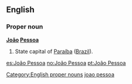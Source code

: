 ==English==
{{wikipedia}}
===Proper noun===
'''[[João]] [[Pessoa]]'''

#State capital of [[Paraíba]] ([[Brazil]]).

[[Category:English proper nouns]]
[[Category:English words spelled with diacritics|joao pessoa]]

[[es:João Pessoa]]
[[no:João Pessoa]]
[[pt:João Pessoa]]